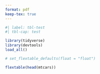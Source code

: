 ```yaml
---
format: pdf
keep-tex: true
---
```


```r
#| label: tbl-test
#| tbl-cap: test

library(tidyverse)
library(devtools)
load_all()

# set_flextable_defaults(float = "float")

flextable(head(mtcars))
```

